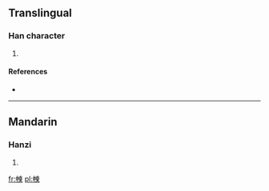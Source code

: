 ==Translingual==

===Han character===
{{Han char|rn=73|rad=曰|as=10|sn=14|four=5509<sub>6</sub>|canj=中中木田火 (LLDWF)}}

# {{defn|Han|sort=曰10}}

====References====
* {{Han ref|kx=0504.020|dkj=14310|dj=0879.010|hdz=42549.100|uh=6704|ud=26372|bh=E1FA|bd=57850}}

----

==Mandarin==

===Hanzi===
{{cmn-hanzi|pin=[[yǐn]] ([[yin3]]), [[yìn]] ([[yin4]])|wg=yin<sup>3</sup>, yin<sup>4</sup>}}

# {{defn|lang=cmn|sort=曰10}}

[[fr:朄]]
[[pl:朄]]